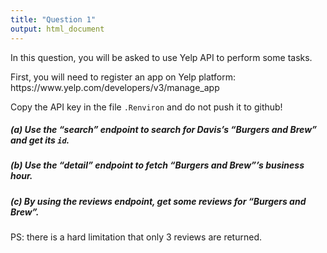 ```yaml
---
title: "Question 1"
output: html_document
---
```


In this question, you will be asked to use Yelp API to perform some tasks.

First, you will need to register an app on Yelp platform: https://www.yelp.com/developers/v3/manage_app

Copy the API key in the file `.Renviron` and do not push it to github!


##### (a) Use the "search" endpoint to search for Davis's "Burgers and Brew" and get its `id`.



##### (b) Use the "detail" endpoint to fetch "Burgers and Brew"'s business hour.



##### (c) By using the reviews endpoint, get some reviews for "Burgers and Brew".

PS: there is a hard limitation that only 3 reviews are returned. 


